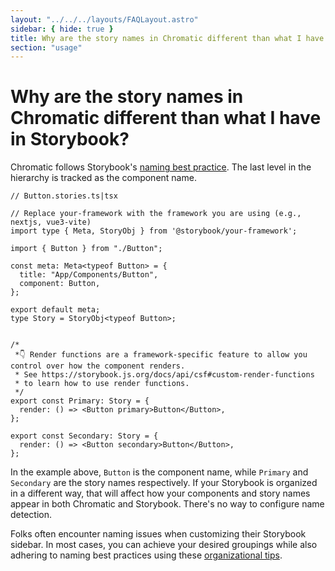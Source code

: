 ```yaml
---
layout: "../../../layouts/FAQLayout.astro"
sidebar: { hide: true }
title: Why are the story names in Chromatic different than what I have in Storybook?
section: "usage"
---
```


# Why are the story names in Chromatic different than what I have in Storybook?

Chromatic follows Storybook's [naming best practice](https://storybook.js.org/docs/writing-stories/naming-components-and-hierarchy). The last level in the hierarchy is tracked as the component name.

```tsx
// Button.stories.ts|tsx

// Replace your-framework with the framework you are using (e.g., nextjs, vue3-vite)
import type { Meta, StoryObj } from '@storybook/your-framework';

import { Button } from "./Button";

const meta: Meta<typeof Button> = {
  title: "App/Components/Button",
  component: Button,
};

export default meta;
type Story = StoryObj<typeof Button>;


/*
 *👇 Render functions are a framework-specific feature to allow you control over how the component renders.
 * See https://storybook.js.org/docs/api/csf#custom-render-functions
 * to learn how to use render functions.
 */
export const Primary: Story = {
  render: () => <Button primary>Button</Button>,
};

export const Secondary: Story = {
  render: () => <Button secondary>Button</Button>,
};
```

In the example above, `Button` is the component name, while `Primary` and `Secondary` are the story names respectively. If your Storybook is organized in a different way, that will affect how your components and story names appear in both Chromatic and Storybook. There's no way to configure name detection.

Folks often encounter naming issues when customizing their Storybook sidebar. In most cases, you can achieve your desired groupings while also adhering to naming best practices using these [organizational tips](https://storybook.js.org/blog/structuring-your-storybook/).
